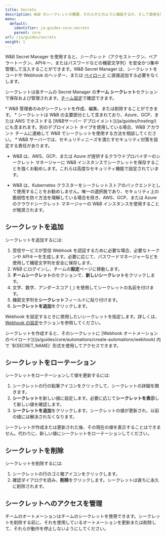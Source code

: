 ---
title: Secrets
description: W&B のシークレットの概要、それらがどのように機能するか、そして使用を開始する方法。
menu:
  default:
    identifier: ja-guides-core-secrets
    parent: core
url: /ja/guides/secrets
weight: 1
---

W&B Secret Manager を使用すると、_シークレット_（アクセストークン、ベアラートークン、APIキー、またはパスワードなどの機密文字列）を安全かつ集中管理して注入することができます。W&B Secret Manager は、シークレットをコードや Webhook のヘッダー、または [ペイロード](/ja/guides/core/automations/) に直接追加する必要をなくします。

シークレットは各チームの Secret Manager の**チーム シークレット**セクションで保存および管理されます。[チーム設定](/ja/guides/models/app/settings-page/team-settings/)で確認できます。

<Note>
* W&B 管理者のみがシークレットを作成、編集、または削除することができます。
* シークレットは W&B の主要部分として含まれており、Azure、GCP、または AWS でホストする [W&Bサーバー デプロイメント](/ja/guides/hosting/) にも含まれます。別のデプロイメント タイプを使用している場合、W&B アカウント チームに連絡して W&B でシークレットを使用する方法を相談してください。
* W&B サーバーでは、セキュリティニーズを満たすセキュリティ対策を設定する責任があります。

  - W&B は、AWS、GCP、または Azure が提供するクラウドプロバイダーのシークレット マネージャーに W&B インスタンスでシークレットを保存することを強くお勧めします。これらは高度なセキュリティ機能で設定されています。

  - W&B は、Kubernetes クラスターをシークレットストアのバックエンドとして使用することをお勧めしません。唯一の選択肢であり、セキュリティ上の脆弱性を防ぐ方法を理解している場合を除き、AWS、GCP、または Azure のクラウドシークレット マネージャーの W&B インスタンスを使用することが推奨されます。
</Note>

## シークレットを追加
シークレットを追加するには:

1. 受信サービスが受信 Webhook を認証するために必要な場合、必要なトークンや APIキーを生成します。必要に応じて、パスワードマネージャーなどを使用して機密文字列を安全に保存します。
1. W&B にログインし、チームの**設定**ページに移動します。
1. **チームシークレット**のセクションで、**新しいシークレット**をクリックします。
1. 文字、数字、アンダースコア (`_`) を使用してシークレットの名前を付けます。
1. 機密文字列を**シークレット**フィールドに貼り付けます。
1. **シークレットを追加**をクリックします。

Webhook を設定するときに使用したいシークレットを指定します。詳しくは、[Webhook の設定](#configure-a-webhook)セクションを参照してください。

<Note>
シークレットを作成すると、そのシークレットに [Webhook オートメーションのペイロード](/ja/guides/core/automations/create-automations/webhook) 内で `${SECRET_NAME}` 形式を使用してアクセスできます。
</Note>

## シークレットをローテーション
シークレットをローテーションして値を更新するには:
1. シークレットの行の鉛筆アイコンをクリックして、シークレットの詳細を開きます。
1. **シークレット**を新しい値に設定します。必要に応じて**シークレットを表示**して新しい値を確認します。
1. **シークレットを追加**をクリックします。シークレットの値が更新され、以前の値には解決されなくなります。

<Note>
シークレットが作成または更新された後、その現在の値を表示することはできません。代わりに、新しい値にシークレットをローテーションしてください。
</Note>

## シークレットを削除
シークレットを削除するには:
1. シークレットの行のゴミ箱アイコンをクリックします。
1. 確認ダイアログを読み、**削除**をクリックします。シークレットは直ちに永久に削除されます。

## シークレットへのアクセスを管理
チームのオートメーションはチームのシークレットを使用できます。シークレットを削除する前に、それを使用しているオートメーションを更新または削除して、それらが動作を停止しないようにしてください。